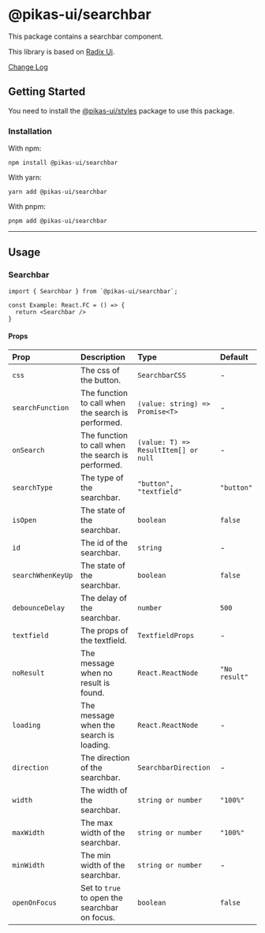 

<NextSeo title="Searchbar" />

# @pikas-ui/searchbar

This package contains a searchbar component.

This library is based on [Radix Ui](https://www.radix-ui.com/).

<a href="https://github.com/Achaak/pikas/blob/main/packages/ui/searchbar/CHANGELOG.md">
  Change Log
</a>

## Getting Started

You need to install the <a href={stylesLink}>@pikas-ui/styles</a> package to use this package.

### Installation

With npm:

```
npm install @pikas-ui/searchbar
```

With yarn:

```
yarn add @pikas-ui/searchbar
```

With pnpm:

```
pnpm add @pikas-ui/searchbar
```

---

## Usage

### Searchbar

<SearchbarExample />

```tsx
import { Searchbar } from `@pikas-ui/searchbar`;

const Example: React.FC = () => {
  return <Searchbar />
}
```

#### Props

| Prop              | Description                                        | Type                                 | Default       |
| :---------------- | :------------------------------------------------- | :----------------------------------- | :------------ |
| `css`             | The css of the button.                             | `SearchbarCSS`                       | -             |
| `searchFunction`  | The function to call when the search is performed. | `(value: string) => Promise<T>`      | -             |
| `onSearch`        | The function to call when the search is performed. | `(value: T) => ResultItem[] or null` | -             |
| `searchType`      | The type of the searchbar.                         | `"button", "textfield"`              | `"button"`    |
| `isOpen`          | The state of the searchbar.                        | `boolean`                            | `false`       |
| `id`              | The id of the searchbar.                           | `string`                             | -             |
| `searchWhenKeyUp` | The state of the searchbar.                        | `boolean`                            | `false`       |
| `debounceDelay`   | The delay of the searchbar.                        | `number`                             | `500`         |
| `textfield`       | The props of the textfield.                        | `TextfieldProps`                     | -             |
| `noResult`        | The message when no result is found.               | `React.ReactNode`                    | `"No result"` |
| `loading`         | The message when the search is loading.            | `React.ReactNode`                    | -             |
| `direction`       | The direction of the searchbar.                    | `SearchbarDirection`                 | -             |
| `width`           | The width of the searchbar.                        | `string or number`                   | `"100%"`      |
| `maxWidth`        | The max width of the searchbar.                    | `string or number`                   | `"100%"`      |
| `minWidth`        | The min width of the searchbar.                    | `string or number`                   | -             |
| `openOnFocus`     | Set to `true` to open the searchbar on focus.      | `boolean`                            | `false`       |
